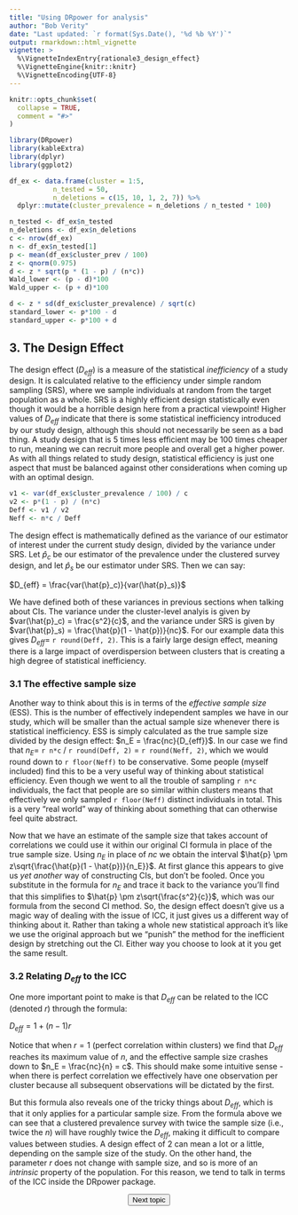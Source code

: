 ---
title: "Using DRpower for analysis"
author: "Bob Verity"
date: "Last updated: `r format(Sys.Date(), '%d %b %Y')`"
output: rmarkdown::html_vignette
vignette: >
  %\VignetteIndexEntry{rationale3_design_effect}
  %\VignetteEngine{knitr::knitr}
  %\VignetteEncoding{UTF-8}
---

```{r, include = FALSE}
knitr::opts_chunk$set(
  collapse = TRUE,
  comment = "#>"
)
```
```{r, echo=FALSE, message=FALSE, warning=FALSE}
library(DRpower)
library(kableExtra)
library(dplyr)
library(ggplot2)
```


```{r, echo=FALSE}
df_ex <- data.frame(cluster = 1:5,
           n_tested = 50,
           n_deletions = c(15, 10, 1, 2, 7)) %>%
  dplyr::mutate(cluster_prevalence = n_deletions / n_tested * 100)

n_tested <- df_ex$n_tested
n_deletions <- df_ex$n_deletions
c <- nrow(df_ex)
n <- df_ex$n_tested[1]
p <- mean(df_ex$cluster_prev / 100)
z <- qnorm(0.975)
d <- z * sqrt(p * (1 - p) / (n*c))
Wald_lower <- (p - d)*100
Wald_upper <- (p + d)*100
```

```{r, echo=FALSE}
d <- z * sd(df_ex$cluster_prevalence) / sqrt(c)
standard_lower <- p*100 - d
standard_upper <- p*100 + d
```

## 3. The Design Effect

The design effect ($D_{eff}$) is a measure of the statistical *inefficiency* of a study design. It is calculated relative to the efficiency under simple random sampling (SRS), where we sample individuals at random from the target population as a whole. SRS is a highly efficient design statistically even though it would be a horrible design here from a practical viewpoint! Higher values of $D_{eff}$ indicate that there is some statistical inefficiency introduced by our study design, although this should not necessarily be seen as a bad thing. A study design that is 5 times less efficient may be 100 times cheaper to run, meaning we can recruit more people and overall get a higher power. As with all things related to study design, statistical efficiency is just one aspect that must be balanced against other considerations when coming up with an optimal design.

```{r, echo=FALSE}
v1 <- var(df_ex$cluster_prevalence / 100) / c
v2 <- p*(1 - p) / (n*c)
Deff <- v1 / v2
Neff <- n*c / Deff
```

The design effect is mathematically defined as the variance of our estimator of interest under the current study design, divided by the variance under SRS. Let $\hat{p}_c$ be our estimator of the prevalence under the clustered survey design, and let $\hat{p}_s$ be our estimator under SRS. Then we can say:

$D_{eff} = \frac{var(\hat{p}_c)}{var(\hat{p}_s)}$

We have defined both of these variances in previous sections when talking about CIs. The variance under the cluster-level analyis is given by $var(\hat{p}_c) = \frac{s^2}{c}$, and the variance under SRS is given by $var(\hat{p}_s) = \frac{\hat{p}(1 - \hat{p})}{nc}$. For our example data this gives $D_{eff} =$ `r round(Deff, 2)`. This is a fairly large design effect, meaning there is a large impact of overdispersion between clusters that is creating a high degree of statistical inefficiency.

### 3.1 The effective sample size

Another way to think about this is in terms of the *effective sample size* (ESS). This is the number of effectively independent samples we have in our study, which will be smaller than the actual sample size whenever there is statistical inefficiency. ESS is simply calculated as the true sample size divided by the design effect: $n_E = \frac{nc}{D_{eff}}$. In our case we find that $n_E =$ `r n*c` $/$ `r round(Deff, 2)` $=$ `r round(Neff, 2)`, which we would round down to `r floor(Neff)` to be conservative. Some people (myself included) find this to be a very useful way of thinking about statistical efficiency. Even though we went to all the trouble of sampling `r n*c` individuals, the fact that people are so similar within clusters means that effectively we only sampled `r floor(Neff)` distinct individuals in total. This is a very "real world" way of thinking about something that can otherwise feel quite abstract.

Now that we have an estimate of the sample size that takes account of correlations we could use it within our original CI formula in place of the true sample size. Using $n_E$ in place of $nc$ we obtain the interval $\hat{p} \pm z\sqrt{\frac{\hat{p}(1 - \hat{p})}{n_E}}$. At first glance this appears to give us *yet another* way of constructing CIs, but don't be fooled. Once you substitute in the formula for $n_E$ and trace it back to the variance you'll find that this simplifies to $\hat{p} \pm z\sqrt{\frac{s^2}{c}}$, which was our formula from the second CI method. So, the design effect doesn't give us a magic way of dealing with the issue of ICC, it just gives us a different way of thinking about it. Rather than taking a whole new statistical approach it's like we use the original approach but we "punish" the method for the inefficient design by stretching out the CI. Either way you choose to look at it you get the same result.

### 3.2 Relating $D_{eff}$ to the ICC

One more important point to make is that $D_{eff}$ can be related to the ICC (denoted $r$) through the formula:

$D_{eff} = 1 + (n - 1)r$

Notice that when $r = 1$ (perfect correlation within clusters) we find that $D_{eff}$ reaches its maximum value of $n$, and the effective sample size crashes down to $n_E = \frac{nc}{n} = c$. This should make some intuitive sense - when there is perfect correlation we effectively have one observation per cluster because all subsequent observations will be dictated by the first.

But this formula also reveals one of the tricky things about $D_{eff}$, which is that it only applies for a particular sample size. From the formula above we can see that a clustered prevalence survey with twice the sample size (i.e., twice the $n$) will have roughly twice the $D_{eff}$, making it difficult to compare values between studies. A design effect of 2 can mean a lot or a little, depending on the sample size of the study. On the other hand, the parameter $r$ does not change with sample size, and so is more of an *intrinsic* property of the population. For this reason, we tend to talk in terms of the ICC inside the DRpower package.

<p align="center">
<button class="btn btn-primary" onclick="window.location.href='https://w3docs.com';"> Next topic </button>
</p>
